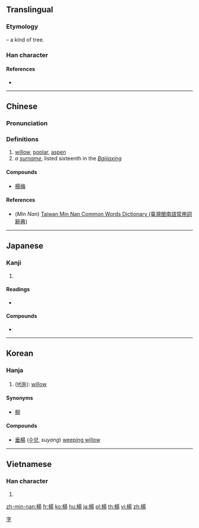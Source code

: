 {{also|杨}}
==Translingual==

===Etymology===
{{Han compound|木|昜|c1=s|c2=p|t1=tree, wood|ls=psc}} – a kind of tree.

===Han character===
{{Han char|rn=75|rad=木|as=09|sn=13|four=46927|canj=DAMH|ids=⿰木昜}}

====References====
* {{Han ref|kx=0538.300|dkj=15112|dj=0926.110|hdz=21248.040|uh=694A|ud=26954|bh=B7A8|bd=47016}}

----

==Chinese==
{{zh-forms|s=杨}}

===Pronunciation===
{{zh-pron
|m=yáng,Yáng
|c=joeng4
|mn=iûⁿ/chhiûⁿ/iông
|mn_note=iûⁿ, chhiûⁿ - vernacular, iông - literary
|mc=y
|oc=y
|ma=
|cat=n,pn
}}

===Definitions===
# [[willow]], [[poplar]], [[aspen]]
# ''a [[surname]]'', listed sixteenth in the ''[[:w:Baijiaxing|Baijiaxing]]''

====Compounds====
* [[楊梅]]

====References====
* (''Min Nan'') [http://twblg.dict.edu.tw/holodict_new/index.html Taiwan Min Nan Common Words Dictionary (臺灣閩南語常用詞辭典)]

----

==Japanese==

===Kanji===
{{ja-kanji|grade=n|rs=木09}}

# {{defn|lang=ja|sort=木09}}

====Readings====
* {{ja-readings|on=[[よう]] (yō)|kun=[[やなぎ]] (yanagi)}}

====Compounds====
* {{l|ja|楊枝|tr=[[ようじ]], yōji||toothpick}}

----

==Korean==

===Hanja===
{{ko-hanja|hangeul=양|eumhun=|rv=yang|mr=yang|y=yang}}

# ([[버들]]): [[willow]]

====Synonyms====
* [[柳]]

====Compounds====
* [[垂楊]] ([[수양버들|수양]], ''suyang'') [[weeping willow]]

----

==Vietnamese==

===Han character===
{{vi-hantu|[[dương]], [[dàng]], [[thang]]|rs=木09}}

# {{defn|lang=vi|sort=木09}}

[[Category:Mandarin surnames|字]]

[[zh-min-nan:楊]]
[[fr:楊]]
[[ko:楊]]
[[hu:楊]]
[[ja:楊]]
[[pl:楊]]
[[th:楊]]
[[vi:楊]]
[[zh:楊]]